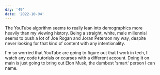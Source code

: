 ```yaml
---
day: '49'
date: '2022-10-04'
---
```


The YouTube algorithm seems to really lean into demographics more heavily than my viewing history. Being a straight, white, male millennial seems to push a lot of Joe Rogan and Joran Peterson my way, despite never looking for that kind of content with any intentionality.

I'm so worried that YouTube are going to figure out that I work in tech, I watch any code tutorials or courses with a different account. Doing it on main is just going to bring out Elon Musk, the dumbest 'smart' person I can name.

